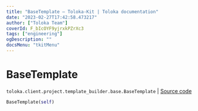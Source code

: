 ```yaml
---
title: "BaseTemplate — Toloka-Kit | Toloka documentation"
date: "2023-02-27T17:42:58.473217"
author: ["Toloka Team"]
coverId: F_bIcOYF9yjrxkPZrXc3
tags: ["engineering"]
ogDescription: ""
docsMenu: "tkitMenu"
---
```


# BaseTemplate
`toloka.client.project.template_builder.base.BaseTemplate` | [Source code](https://github.com/Toloka/toloka-kit/blob/v1.1.4/src/client/project/template_builder/base.py#L117)

```python
BaseTemplate(self)
```